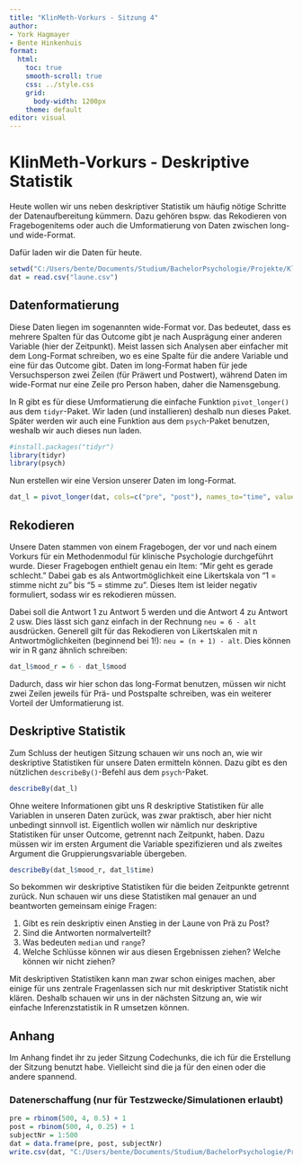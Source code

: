 ```yaml
---
title: "KlinMeth-Vorkurs - Sitzung 4"
author:
- York Hagmayer
- Bente Hinkenhuis
format:
  html:
    toc: true
    smooth-scroll: true
    css: ../style.css
    grid: 
      body-width: 1200px
    theme: default
editor: visual
---
```


# KlinMeth-Vorkurs - Deskriptive Statistik

Heute wollen wir uns neben deskriptiver Statistik um häufig nötige Schritte der Datenaufbereitung kümmern. Dazu gehören bspw. das Rekodieren von Fragebogenitems oder auch die Umformatierung von Daten zwischen long- und wide-Format.

Dafür laden wir die Daten für heute.

```r
setwd("C:/Users/bente/Documents/Studium/BachelorPsychologie/Projekte/KlinMethGoettingen/Vorkurs")
dat = read.csv("laune.csv")
```

## Datenformatierung

Diese Daten liegen im sogenannten wide-Format vor. Das bedeutet, dass es mehrere Spalten für das Outcome gibt je nach Ausprägung einer anderen Variable (hier der Zeitpunkt). Meist lassen sich Analysen aber einfacher mit dem Long-Format schreiben, wo es eine Spalte für die andere Variable und eine für das Outcome gibt. Daten im long-Format haben für jede Versuchsperson zwei Zeilen (für Präwert und Postwert), während Daten im wide-Format nur eine Zeile pro Person haben, daher die Namensgebung.

In R gibt es für diese Umformatierung die einfache Funktion `pivot_longer()` aus dem `tidyr`-Paket. Wir laden (und installieren) deshalb nun dieses Paket. Später werden wir auch eine Funktion aus dem `psych`-Paket benutzen, weshalb wir auch dieses nun laden.

```r
#install.packages("tidyr")
library(tidyr)
library(psych)
```

Nun erstellen wir eine Version unserer Daten im long-Format.

```r
dat_l = pivot_longer(dat, cols=c("pre", "post"), names_to="time", values_to="mood")
```

## Rekodieren

Unsere Daten stammen von einem Fragebogen, der vor und nach einem Vorkurs für ein Methodenmodul für klinische Psychologie durchgeführt wurde. Dieser Fragebogen enthielt genau ein Item: "Mir geht es gerade schlecht." Dabei gab es als Antwortmöglichkeit eine Likertskala von "1 = stimme nicht zu" bis "5 = stimme zu". Dieses Item ist leider negativ formuliert, sodass wir es rekodieren müssen.

Dabei soll die Antwort 1 zu Antwort 5 werden und die Antwort 4 zu Antwort 2 usw. Dies lässt sich ganz einfach in der Rechnung `neu = 6 - alt` ausdrücken. Generell gilt für das Rekodieren von Likertskalen mit n Antwortmöglichkeiten (beginnend bei 1!): `neu = (n + 1) - alt`. Dies können wir in R ganz ähnlich schreiben:

```r
dat_l$mood_r = 6 - dat_l$mood
```

Dadurch, dass wir hier schon das long-Format benutzen, müssen wir nicht zwei Zeilen jeweils für Prä- und Postspalte schreiben, was ein weiterer Vorteil der Umformatierung ist.

## Deskriptive Statistik

Zum Schluss der heutigen Sitzung schauen wir uns noch an, wie wir deskriptive Statistiken für unsere Daten ermitteln können. Dazu gibt es den nützlichen `describeBy()`-Befehl aus dem `psych`-Paket.

```r
describeBy(dat_l)
```

Ohne weitere Informationen gibt uns R deskriptive Statistiken für alle Variablen in unseren Daten zurück, was zwar praktisch, aber hier nicht unbedingt sinnvoll ist. Eigentlich wollen wir nämlich nur deskriptive Statistiken für unser Outcome, getrennt nach Zeitpunkt, haben. Dazu müssen wir im ersten Argument die Variable spezifizieren und als zweites Argument die Gruppierungsvariable übergeben.

```r
describeBy(dat_l$mood_r, dat_l$time)
```

So bekommen wir deskriptive Statistiken für die beiden Zeitpunkte getrennt zurück. Nun schauen wir uns diese Statistiken mal genauer an und beantworten gemeinsam einige Fragen:

1.  Gibt es rein deskriptiv einen Anstieg in der Laune von Prä zu Post?
2.  Sind die Antworten normalverteilt?
3.  Was bedeuten `median` und `range`?
4.  Welche Schlüsse können wir aus diesen Ergebnissen ziehen? Welche können wir nicht ziehen?

Mit deskriptiven Statistiken kann man zwar schon einiges machen, aber einige für uns zentrale Fragenlassen sich nur mit deskriptiver Statistik nicht klären. Deshalb schauen wir uns in der nächsten Sitzung an, wie wir einfache Inferenzstatistik in R umsetzen können.

## Anhang

Im Anhang findet ihr zu jeder Sitzung Codechunks, die ich für die Erstellung der Sitzung benutzt habe. Vielleicht sind die ja für den einen oder die andere spannend.

### Datenerschaffung (nur für Testzwecke/Simulationen erlaubt)

```r
pre = rbinom(500, 4, 0.5) + 1
post = rbinom(500, 4, 0.25) + 1
subjectNr = 1:500
dat = data.frame(pre, post, subjectNr)
write.csv(dat, "C:/Users/bente/Documents/Studium/BachelorPsychologie/Projekte/KlinMethGoettingen/Vorkurs/laune.csv", row.names=F)
```
